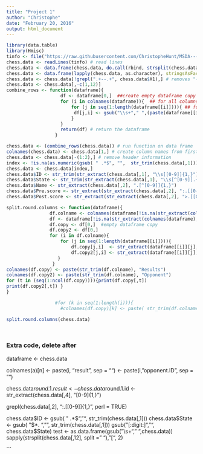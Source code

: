 ```yaml
---
title: "Project 1"
author: "Christophe"
date: "February 20, 2016"
output: html_document
---
```




```r
library(data.table)
library(Hmisc)
tinfo <- file("https://raw.githubusercontent.com/ChristopheHunt/MSDA---Coursework/master/Data%20607/Homework/data/tournamentinfo.txt", open="r" )
chess.data <- readLines(tinfo) # read lines 
chess.data <- data.frame(chess.data, do.call(rbind, strsplit(chess.data, split = "|", fixed = TRUE)))
chess.data <- data.frame(lapply(chess.data, as.character), stringsAsFactors=FALSE)
chess.data <- chess.data[!grepl(".+--.+", chess.data$X1),] # removes "------" lines
chess.data <- chess.data[,-c(1,12)]
combine_rows <- function(dataframe){
                    df <- dataframe[0,]  ##create empty dataframe copy
                    for (i in colnames(dataframe)){  ## for all columns in data frame 
                        for (j in seq(1:length(dataframe[[i]]))){ ## for all rows in dataframe
                         df[j,i] <- gsub("\\s+"," ",(paste(dataframe[[i]][j:(j+1)], collapse = ""))) ## gsub removes extra space and then paste collapses two rows and replace previous data 
                        }
                    } 
                    return(df) # return the dataframe
                  }

chess.data <- (combine_rows(chess.data)) # run function on data frame
colnames(chess.data) <- chess.data[1,] # create column names from first row
chess.data <- chess.data[-(1:2),] # remove header information
index <- !is.na(as.numeric(gsub( " .*$", "",  str_trim(chess.data[,1])))) #gets the part of string, if a numeric value it converts to True
chess.data <- chess.data[index,]
chess.data$ID <- str_trim(str_extract(chess.data[,1], "\\s[[0-9]]{1,}"))
chess.data$State <- str_trim(str_extract(chess.data[,1], "\\s[^[0-9]].+"))
chess.data$Name <- str_extract(chess.data[,2], ".[^[0-9]]{1,}")
chess.data$Pre.score <- str_extract(str_extract(chess.data[,2], ":.[[0-9]]{1,}.[^[-]]"), "[[0-9]]{1,}")
chess.data$Post.score <- str_extract(str_extract(chess.data[,2], ">.[[0-9]]{1,}"), "[[0-9]]{1,}")

split.round.columns <- function(dataframe){
                df.colname <- colnames(dataframe[!is.na(str_extract(colnames(dataframe), "Round.+"))])
                df <- dataframe[!is.na(str_extract(colnames(dataframe), "Round.+"))]
                df.copy <- df[0,]  #empty dataframe copy
                df.copy2 <- df[0,] 
                for (i in df.colname){ 
                    for (j in seq(1:length(dataframe[[i]]))){
                        df.copy[j,i]  <- str_extract(dataframe[[i]][j], "[[:alpha:]]")
                        df.copy2[j,i] <- str_extract(dataframe[[i]][j], "[[0-9]]{1,}")
                   }
                 } 
colnames(df.copy) <- paste(str_trim(df.colname), "Results")
colnames(df.copy2) <- paste(str_trim(df.colname), "Opponent")
for (t in (seq(1:ncol(df.copy)))){print(df.copy[,t])
print(df.copy2[,t]) }
}

                  #for (k in seq(1:length(i))){
                    #colnames(df.copy)[k] <- paste( str_trim(df.colname[k]),"Result")}

split.round.columns(chess.data)




```


### Extra code, delete after 
dataframe <- chess.data

colnames(a)[n] 
<- paste(i, "result", sep = "")
<- paste(i, "opponent.ID", sep = "")




chess.data$round.1.result <- 
chess.data$round.1.id <- str_extract(chess.data[,4], "[0-9]{1,}")

grepl(chess.data[,2], ":.[[0-9]]{1,}", perl = TRUE)


chess.data$ID <- gsub( " .*$", "",  str_trim(chess.data[,1]))
chess.data$State <- gsub( "$*. ", "",  str_trim(chess.data[,1]))
gsub("[:digit:]", "", chess.data$State)
test <- as.data.frame(gsub("\\s+"," ",chess.data))
sapply(strsplit(chess.data[,12], split = " "), "[", 2)

```


